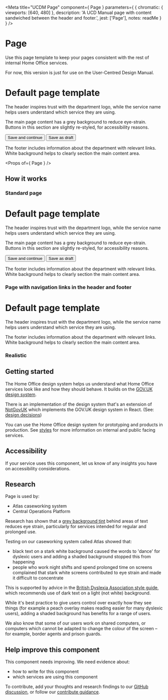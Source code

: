 
<Meta
  title="UCDM Page"
  component={ Page }
  parameters={ {
    chromatic: { viewports: [640, 480] },
    description: 'A UCD Manual page with content sandwiched between the header and footer.',
    jest: ['Page'],
    notes: readMe
  } }
/>

# Page

Use this page template to keep your pages consistent with the rest of internal Home Office services.

For now, this version is just for use on the User-Centred Design Manual.

<Preview withToolbar>
  <Story name="Page">
    <Page
      serviceName="Service name"
      footerNavigation={[
        { href: '/feedback', text: 'Feedback' },
        { href: '/help', text: 'Help' },
        { href: 'https://gov.uk/', text: 'Gov.UK home' }
      ]}
    >
      <h1>Default page template</h1>
      <p>The header inspires trust with the department logo, while the service name helps users understand which service they are using.</p>
      <p>The main page content has a grey background to reduce eye-strain. Buttons in this section are slightly re-styled, for accessibility reasons.</p>
      <ButtonGroup>
        <Button>Save and continue</Button>
        <Button classModifiers="secondary">Save as draft</Button>
      </ButtonGroup>
      <p>The footer includes information about the department with relevant links. White background helps to clearly section the main content area.</p>
    </Page>
  </Story>
</Preview>

<Props of={ Page } />

## How it works
### Standard page

<Preview>
  <Story name="Standard">
    <Page>
      <h1>Default page template</h1>
      <p>The header inspires trust with the department logo, while the service name helps users understand which service they are using.</p>
      <p>The main page content has a grey background to reduce eye-strain. Buttons in this section are slightly re-styled, for accessibility reasons.</p>
      <ButtonGroup>
        <Button>Save and continue</Button>
        <Button classModifiers="secondary">Save as draft</Button>
      </ButtonGroup>
      <p>The footer includes information about the department with relevant links. White background helps to clearly section the main content area.</p>
    </Page>
  </Story>
</Preview>

### Page with navigation links in the header and footer

<Preview>
  <Story name="Navigation">
    <Page
      accountHref="#/my-account"
      serviceName="Service name"
      signOutHref="#/auth/sign-out"
      username="User name"
      navigation={[
        { href: '/styles', text: 'Styles' },
        { href: '/components', text: 'Components' },
        { href: '/patterns', text: 'Patterns' },
        { href: '/resources', text: 'Resources' },
        { href: '/get-involved', text: 'Get involved' }
      ]}
      footerNavigation={[
        { href: '/feedback', text: 'Feedback' },
        { href: '/help', text: 'Help' },
        { href: 'https://gov.uk/', text: 'Gov.UK home' }
      ]}
      footerContent="Copyright 2020 Crown copyright"
    >
      <h1>Default page template</h1>
      <p>The header inspires trust with the department logo, while the service name helps users understand which service they are using.</p>
      <p>The footer includes information about the department with relevant links. White background helps to clearly section the main content area.</p>
    </Page>
  </Story>
</Preview>


### Realistic

<Preview>
  <Story name="Realistic">
    <Page
      searchAction="https://google.co.uk/search"
      serviceName="UCD Manual"
      serviceNameInHeader
      serviceHref="#"
      footerNavigation={[
        { href: 'https://github.com/UKHomeOffice/design-system/', text: 'GitHub' },
        { href: '/accessibility-statement', text: 'Accessibility statement' },
        { href: '/sitemap', text: 'Sitemap' },
        { href: '/feedback', text: 'Feedback' },
        { href: 'https://design-system.service.gov.uk/', text: 'GOV.UK Design System' }
      ]}
      navigation={[
        { href: '#', text: 'Design and content' },
        { href: '/user-research', text: 'User research' },
        { href: '/accessibility', text: 'Accessibility' },
        { href: '/about', text: 'About' }
      ]}
    >
      <Section title="Design and content" href="#" description="Use the UCD Manual to create consistent services that put users first." navigation={[
        { href: '#', text: 'Design system' },
        { href: '/design-and-content/content-style-guide', text: 'Content style guide' },
        { href: '/design-and-content/professional-standards', text: 'Professional standards and guidance' }
      ]}>
        <Subsection title="Design system" navigation={[
          { href: '#', text: 'Getting started' },
          { href: '/styles', text: 'Styles' },
          { href: '/components', text: 'Components' },
          { href: '/contribute', text: 'Contribute' }
        ]}>
        <h1>Getting started</h1>
        <p>The Home Office design system helps us understand what Home Office services look like and how they should behave. It builds on the <a href="https://design-system.service.gov.uk/">GOV.UK design system</a>.</p>
        <p>There is an implementation of the design system that's an extension of <a href="https://not-gov.uk/">NotGovUK</a> which implements the GOV.UK design system in React. (See: <a href="https://not-gov.uk/design-decisions">design decisions</a>)</p>
        <p>You can use the Home Office design system for prototyping and products in production. See <a href="../styles">styles</a> for more information on internal and public facing services.</p>
        </Subsection>
      </Section>
    </Page>
  </Story>
</Preview>


## Accessibility

If your service uses this component, let us know of any insights you have on accessibility considerations.

## Research

Page is used by:

- Atlas caseworking system
- Central Operations Platform

Research has shown that a [grey background tint](https://design.homeoffice.gov.uk/styles/colour) behind areas of text reduces eye strain, particularly for services intended for regular and prolonged use.

Testing on our caseworking system called Atlas showed that:

- black text on a stark white background caused the words to 'dance' for dyslexic users and adding a shaded background stopped this from happening
- people who work night shifts and spend prolonged time on screens complained that stark white screens contributed to eye strain and made it difficult to concentrate

This is supported by advice in the [British Dyslexia Association style guide](https://www.bdadyslexia.org.uk/advice/employers/creating-a-dyslexia-friendly-workplace/dyslexia-friendly-style-guide), which recommends use of dark text on a light (not white) background.

While it's best practice to give users control over exactly how they see things (for example a peach overlay makes reading easier for many dyslexic users), adding a shaded background has benefits for a range of users.

We also know that some of our users work on shared computers, or computers which cannot be adapted to change the colour of the screen – for example, border agents and prison guards.

## Help improve this component

This component needs improving. We need evidence about:

- how to write for this component
- which services are using this component

To contribute, add your thoughts and research findings to our [GitHub discussion](https://github.com/UKHomeOffice/design-system/discussions/399), or follow our [contribute guidance](/contribute).
